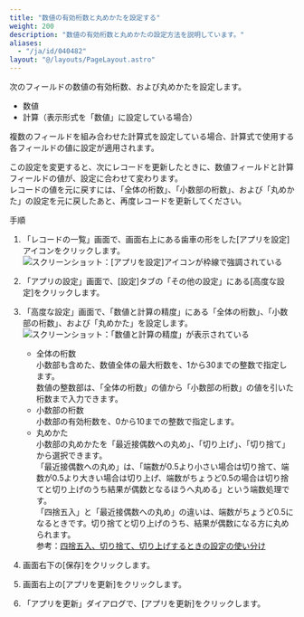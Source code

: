 ```yaml
---
title: "数値の有効桁数と丸めかたを設定する"
weight: 200
description: "数値の有効桁数と丸めかたの設定方法を説明しています。"
aliases:
  - "/ja/id/040482"
layout: "@/layouts/PageLayout.astro"
---
```




次のフィールドの数値の有効桁数、および丸めかたを設定します。

* 数値
* 計算（表示形式を「数値」に設定している場合）

複数のフィールドを組み合わせた計算式を設定している場合、計算式で使用する各フィールドの値に設定が適用されます。

<Warning>

この設定を変更すると、次にレコードを更新したときに、数値フィールドと計算フィールドの値が、設定に合わせて変わります。  
レコードの値を元に戻すには、「全体の桁数」、「小数部の桁数」、および「丸めかた」の設定を元に戻したあと、再度レコードを更新してください。

</Warning>

<Heading id="app_othersettings_significant_figures_10">手順</Heading>
1. 「レコードの一覧」画面で、画面右上にある歯車の形をした[アプリを設定]アイコンをクリックします。  
   <Img src="/k/kintone/img/settings_new_icon.png" alt="スクリーンショット：[アプリを設定]アイコンが枠線で強調されている" />

1. 「アプリの設定」画面で、[設定]タブの「その他の設定」にある[高度な設定]をクリックします。

1. 「高度な設定」画面で、「数値と計算の精度」にある「全体の桁数」、「小数部の桁数」、および「丸めかた」を設定します。  
   <Img src="/k/kintone/img-ja/significant_figures_02.png" alt="スクリーンショット：「数値と計算の精度」が表示されている" />

    * 全体の桁数  
      小数部も含めた、数値全体の最大桁数を、1から30までの整数で指定します。  
      数値の整数部は、「全体の桁数」の値から「小数部の桁数」の値を引いた桁数まで入力できます。
    * 小数部の桁数  
      小数部の有効桁数を、0から10までの整数で指定します。
    * 丸めかた  
      小数部の丸めかたを「最近接偶数への丸め」、「切り上げ」、「切り捨て」から選択できます。  
     「最近接偶数への丸め」は、「端数が0.5より小さい場合は切り捨て、端数が0.5より大きい場合は切り上げ、端数がちょうど0.5の場合は切り捨てと切り上げのうち結果が偶数となるほうへ丸める」という端数処理です。  
     「四捨五入」と「最近接偶数への丸め」の違いは、端数がちょうど0.5になるときです。切り捨てと切り上げのうち、結果が偶数になる方に丸められます。  
      参考：[四捨五入、切り捨て、切り上げするときの設定の使い分け](/k/ja/id/040508.html)

1. 画面右下の[保存]をクリックします。

1. 画面右上の[アプリを更新]をクリックします。

1. 「アプリを更新」ダイアログで、[アプリを更新]をクリックします。
